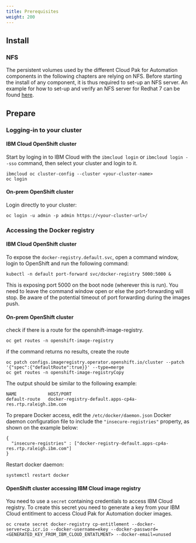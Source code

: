 ```yaml
---
title: Prerequisites
weight: 200
---
```


## Install

### NFS
The persistent volumes used by the different Cloud Pak for Automation components in the following chapters are relying on NFS. Before starting the install of any component, it is thus required to set-up an NFS server. An example for how to set-up and verify an NFS server for Redhat 7 can be found [here](https://linuxconfig.org/quick-nfs-server-configuration-on-redhat-7-linux).

## Prepare

### Logging-in to your cluster

#### IBM Cloud OpenShift cluster
Start by loging in to IBM Cloud with the `ibmcloud login` or `ibmcloud login --sso` command, then select your cluster and login to it.
```
ibmcloud oc cluster-config --cluster <your-cluster-name>
oc login 
```

#### On-prem OpenShift cluster
Login directly to your cluster:
```
oc login -u admin -p admin https://<your-cluster-url>/
```

### Accessing the Docker registry

#### IBM Cloud OpenShift cluster
To expose the `docker-registry.default.svc`, open a command window, login to OpenShift and run the following command:
```
kubectl -n default port-forward svc/docker-registry 5000:5000 &
```
This is exposing port 5000 on the boot node (wherever this is run). You need to leave the command window open or else the port-forwarding will stop. Be aware of the potential timeout of port forwarding during the images push.

#### On-prem OpenShift cluster

check if there is a route for the openshift-image-registry.
``` 
oc get routes -n openshift-image-registry

```
if the command returns no results, create the route
``` 
oc patch configs.imageregistry.operator.openshift.io/cluster --patch '{"spec":{"defaultRoute":true}}' --type=merge
oc get routes -n openshift-image-registryCopy

```

The output should be similar to the following example:
``` 
NAME            HOST/PORT                                                              
default-route   docker-registry-default.apps-cp4a-res.rtp.raleigh.ibm.com 
```


To prepare Docker access, edit the `/etc/docker/daemon.json` Docker daemon configuration file to include the `"insecure-registries"` property, as shown on the example below:
``` 
{
  "insecure-registries" : ["docker-registry-default.apps-cp4a-res.rtp.raleigh.ibm.com"]
}
```
Restart docker daemon:
```
systemctl restart docker
```
#### OpenShift cluster accessing IBM Cloud image registry
You need to use a `secret` containing credentials to access IBM Cloud registry. To create this secret you need to generate a key from your IBM Cloud entitlment to access Cloud Pak for Automation docker images.
```
oc create secret docker-registry cp-entitlement --docker-server=cp.icr.io --docker-username=ekey --docker-password=<GENERATED_KEY_FROM_IBM_CLOUD_ENTATLMENT> --docker-email=unused
```

